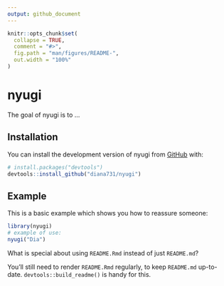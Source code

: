 ```yaml
---
output: github_document
---
```


<!-- README.md is generated from README.Rmd. Please edit that file -->

```r
knitr::opts_chunk$set(
  collapse = TRUE,
  comment = "#>",
  fig.path = "man/figures/README-",
  out.width = "100%"
)
```

# nyugi

<!-- badges: start -->
<!-- badges: end -->

The goal of nyugi is to ...

## Installation

You can install the development version of nyugi from [GitHub](https://github.com/) with:

``` r
# install.packages("devtools")
devtools::install_github("diana731/nyugi")
```

## Example

This is a basic example which shows you how to reassure someone:

```r
library(nyugi)
# example of use: 
nyugi("Dia")
```

What is special about using `README.Rmd` instead of just `README.md`? 


You'll still need to render `README.Rmd` regularly, to keep `README.md` up-to-date. `devtools::build_readme()` is handy for this.

